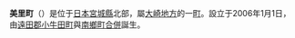 {{日本町村|
自治體名=美里|
町村=町|
圖像=[[File:Haiden_of_Kogota_Yamanokamisha_shrine_5.JPG|240px]]|
圖像說明=[[山神社|山神社]]（小牛田山神社）|
町村章=|
日文原名=美里町|
平假名=みさとまち|
羅馬字拼音=Misato-machi|
都道府縣=宮城縣|
支廳=|
郡=遠田郡|
編號=04505-5|
面積=75.06|
邊界未定=|
人口=25,794|
統計時間= |
自治體=[[東松島市|東松島市]]、[[石卷市|石卷市]]、[[大崎市|大崎市]]<br>[[涌谷町|涌谷町]]、[[松島町|松島町]]|
樹=|
花=|
鳥=|
其他象徵物=|
其他象徵=|
郵遞區號=987-8602|
所在地=遠田郡美里町北浦字駒米13番地|
電話號碼=229-33-2111|
外部連結=http://www.town.misato.miyagi.jp/|
經度=|
緯度=|
地圖=|
註記=
}}
'''美里町'''（{{jpn|j=美里町|hg=みさとまち|rm=Misato machi|f=y}}）是位于[[日本|日本]][[宮城縣|宮城縣]]北部，屬[[大崎地方|大崎地方]]的一[[町_(行政區劃)|町]]。設立于2006年1月1日，由[[遠田郡|遠田郡]][[小牛田町|小牛田町]]與[[南鄉町_(宮城縣)|南鄉町]][[市町村合併|合併]]誕生。

{{宮城縣}}{{Authority control}}